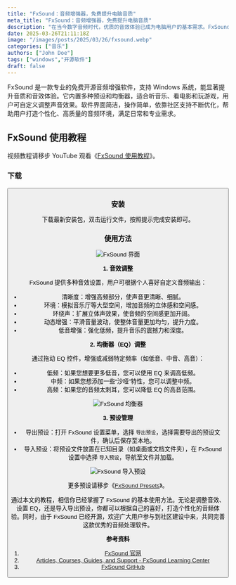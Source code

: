 ```yaml
---
title: "FxSound：音频增强器，免费提升电脑音质"
meta_title: "FxSound：音频增强器，免费提升电脑音质"
description: "在当今数字音频时代，优质的音效体验已成为电脑用户的基本需求。FxSound 作为一款专业级的开源音频增强软件，为 Windows 用户提供了强大的音频处理能力。本指南将全面介绍 FxSound 的各项功能，从基础安装到高级音效调整，帮助您充分发挥这款软件的潜力，打造个性化的音频体验。"
date: 2025-03-26T21:11:18Z
image: "/images/posts/2025/03/26/fxsound.webp"
categories: ["音乐"]
authors: ["John Doe"]
tags: ["windows","开源软件"]
draft: false
---
```


FxSound 是一款专业的免费开源音频增强软件，支持 Windows 系统，能显著提升音质和音效体验。它内置多种预设和均衡器，适合听音乐、看电影和玩游戏，用户可自定义调整声音效果。软件界面简洁，操作简单，依靠社区支持不断优化，帮助用户打造个性化、高质量的音频环境，满足日常和专业需求。

## FxSound 使用教程

<Notice type="tip">视频教程请移步 YouTube 观看《[FxSound 使用教程](https://youtu.be/avNOUjP8ZiY)》。</Notice>

### 下载

<Button label="FxSound 下载" link="https://www.fxsound.com/download" style="solid" />

### 安装

下载最新安装包，双击运行文件，按照提示完成安装即可。

### 使用方法

<Image
    src="/images/posts/2025/03/26/fxsound-gui.webp"
    alt="FxSound 界面"
/>

**1. 音效调整**

FxSound 提供多种音效设置，用户可根据个人喜好自定义音频输出：

- 清晰度：增强高频部分，使声音更清晰、细腻。
- 环境：模拟音乐厅等大型空间，增加音频的立体感和空间感。
- 环绕声：扩展立体声效果，使音频的空间感更加开阔。
- 动态增强：平滑音量波动，使整体音量更加均匀，提升力度。
- 低音增强：强化低频，提升音乐的震撼力和深度。

**2. 均衡器（EQ）调整**

通过拖动 EQ 控件，增强或减弱特定频率（如低音、中音、高音）：

- 低频：如果您想要更多低音，您可以使用 EQ 来调高低频。
- 中频：如果您想添加一些“沙哑”特性，您可以调整中频。
- 高频：如果您的音频太刺耳，您可以降低 EQ 的高音范围。

<Image
    src="/images/posts/2025/03/26/fxsound-jun-heng-qi.webp"
    alt="FxSound 均衡器"
/>

**3. 预设管理**

- 导出预设：打开 FxSound 设置菜单，选择 `导出预设`，选择需要导出的预设文件，确认后保存至本地。
- 导入预设：将预设文件放置在已知目录（如桌面或文档文件夹），在 FxSound 设置中选择 `导入预设`，导航至文件并加载。

<Image
    src="/images/posts/2025/03/26/fxsound-dao-ru-yu-she.webp"
    alt="FxSound 导入预设"
/>

<Notice type="tip">更多预设请移步《[FxSound Presets](https://www.fxsound.com/presets)》。</Notice>

通过本文的教程，相信你已经掌握了 FxSound 的基本使用方法。无论是调整音效、设置 EQ，还是导入导出预设，你都可以根据自己的喜好，打造个性化的音频体验。同时，由于 FxSound 已经开源，欢迎广大用户参与到社区建设中来，共同完善这款优秀的音频处理软件。

**参考资料**

1. [FxSound 官网](https://www.fxsound.com/)
2. [Articles, Courses, Guides, and Support - FxSound Learning Center](https://www.fxsound.com/learning-center)
3. [FxSound GitHub](https://github.com/fxsound2/fxsound-app)